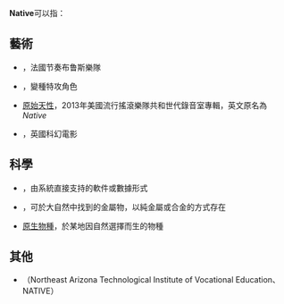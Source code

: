 {{wiktionary|native|non-native|nonnative}}
'''Native'''可以指：
{{TOC right}}

==藝術==
* {{tsl|en|Native (band)|Native (樂隊)}}，法國节奏布鲁斯樂隊
* {{tsl|en|Native (comics)|Native (漫畫)}}，變種特攻角色
* [[原始天性|原始天性]]，2013年美國流行搖滾樂隊共和世代錄音室專輯，英文原名為''Native''
* {{tsl|en|Native (2016 film)|Native (2016電影)}}，英國科幻電影

==科學==
* {{tsl|en|Native (computing)|原生 (電腦)}}，由系統直接支持的軟件或數據形式
* {{tsl|en|Native metal|天然金屬}}，可於大自然中找到的金屬物，以純金屬或合金的方式存在
* [[原生物種|原生物種]]，於某地因自然選擇而生的物種

==其他==
* {{tsl|en|Northeast Arizona Technological Institute of Vocational Education|東北亞利桑那職業教育科技學院}}（Northeast Arizona Technological Institute of Vocational Education、NATIVE）

{{disambiguation}}